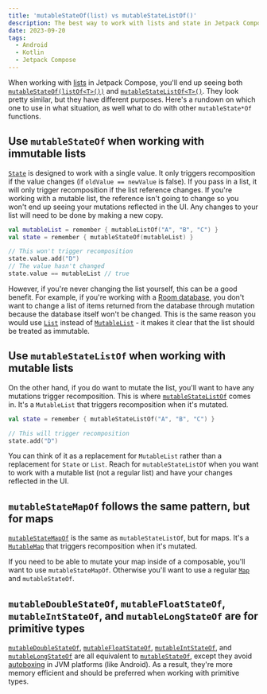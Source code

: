 ```yaml
---
title: 'mutableStateOf(list) vs mutableStateListOf()'
description: The best way to work with lists and state in Jetpack Compose.
date: 2023-09-20
tags:
  - Android
  - Kotlin
  - Jetpack Compose
---
```


When working with [lists](https://developer.android.com/codelabs/basic-android-kotlin-training-lists) in Jetpack Compose, you'll end up seeing both [`mutableStateOf(listOf<T>())`](<https://developer.android.com/reference/kotlin/androidx/compose/runtime/package-summary#mutableStateOf(kotlin.Any,androidx.compose.runtime.SnapshotMutationPolicy)>) and [`mutableStateListOf<T>()`](<https://developer.android.com/reference/kotlin/androidx/compose/runtime/package-summary#mutableStateListOf()>). They look pretty similar, but they have different purposes. Here's a rundown on which one to use in what situation, as well what to do with other `mutableState*Of` functions.

## Use `mutableStateOf` when working with immutable lists

[`State`](https://developer.android.com/reference/kotlin/androidx/compose/runtime/State?hl=en) is designed to work with a single value. It only triggers recomposition if the value changes (if `oldValue == newValue` is false). If you pass in a list, it will only trigger recomposition if the list reference changes. If you're working with a mutable list, the reference isn't going to change so you won't end up seeing your mutations reflected in the UI. Any changes to your list will need to be done by making a new copy.

```kotlin
val mutableList = remember { mutableListOf("A", "B", "C") }
val state = remember { mutableStateOf(mutableList) }

// This won't trigger recomposition
state.value.add("D")
// The value hasn't changed
state.value == mutableList // true
```

However, if you're never changing the list yourself, this can be a good benefit. For example, if you're working with a [Room database](https://developer.android.com/training/data-storage/room), you don't want to change a list of items returned from the database through mutation because the database itself won't be changed. This is the same reason you would use [`List`](https://kotlinlang.org/api/latest/jvm/stdlib/kotlin.collections/-list/) instead of [`MutableList`](https://kotlinlang.org/api/latest/jvm/stdlib/kotlin.collections/-mutable-list/) - it makes it clear that the list should be treated as immutable.

## Use `mutableStateListOf` when working with mutable lists

On the other hand, if you do want to mutate the list, you'll want to have any mutations trigger recomposition. This is where [`mutableStateListOf`](https://developer.android.com/reference/kotlin/androidx/compose/runtime/snapshots/SnapshotStateList) comes in. It's a `MutableList` that triggers recomposition when it's mutated.

```kotlin
val state = remember { mutableStateListOf("A", "B", "C") }

// This will trigger recomposition
state.add("D")
```

You can think of it as a replacement for `MutableList` rather than a replacement for `State` or `List`. Reach for `mutableStateListOf` when you want to work with a mutable list (not a regular list) and have your changes reflected in the UI.

## `mutableStateMapOf` follows the same pattern, but for maps

[`mutableStateMapOf`](https://developer.android.com/reference/kotlin/androidx/compose/runtime/snapshots/SnapshotStateMap) is the same as `mutableStateListOf`, but for maps. It's a [`MutableMap`](https://kotlinlang.org/api/latest/jvm/stdlib/kotlin.collections/-mutable-map/) that triggers recomposition when it's mutated.

If you need to be able to mutate your map inside of a composable, you'll want to use `mutableStateMapOf`. Otherwise you'll want to use a regular [`Map`](https://kotlinlang.org/api/latest/jvm/stdlib/kotlin.collections/-map/) and `mutableStateOf`.

## `mutableDoubleStateOf`, `mutableFloatStateOf`, `mutableIntStateOf`, and `mutableLongStateOf` are for primitive types

[`mutableDoubleStateOf`](<https://developer.android.com/reference/kotlin/androidx/compose/runtime/package-summary#mutableDoubleStateOf(kotlin.Double)>), [`mutableFloatStateOf`](<https://developer.android.com/reference/kotlin/androidx/compose/runtime/package-summary#mutableFloatStateOf(kotlin.Float)>), [`mutableIntStateOf`](<https://developer.android.com/reference/kotlin/androidx/compose/runtime/package-summary#mutableIntStateOf(kotlin.Int)>), and [`mutableLongStateOf`](<https://developer.android.com/reference/kotlin/androidx/compose/runtime/package-summary#mutableLongStateOf(kotlin.Long)>) are all equivalent to [`mutableStateOf`](<https://developer.android.com/reference/kotlin/androidx/compose/runtime/package-summary#mutableStateOf(kotlin.Any,androidx.compose.runtime.SnapshotMutationPolicy)>), except they avoid [autoboxing](https://docs.oracle.com/javase/tutorial/java/data/autoboxing.html) in JVM platforms (like Android). As a result, they're more memory efficient and should be preferred when working with primitive types.
